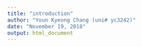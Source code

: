```yaml
---
title: "introduction"
author: "Youn Kyeong Chang (uni# yc3242)"
date: "November 19, 2018"
output: html_document
---
```


